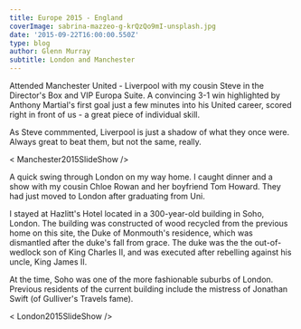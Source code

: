 ---
title: Europe 2015 - England
coverImage: sabrina-mazzeo-g-krQzQo9mI-unsplash.jpg
date: '2015-09-22T16:00:00.550Z'
type: blog
author: Glenn Murray
subtitle: London and Manchester
---

Attended Manchester United - Liverpool with my cousin Steve in the Director's Box and VIP Europa Suite. A convincing 3-1 win highlighted by Anthony Martial's first goal just a few minutes into his United career, scored right in front of us - a great piece of individual skill.

As Steve commmented, Liverpool is just a shadow of what they once were. Always great to beat them, but not the same, really.

< Manchester2015SlideShow />

A quick swing through London on my way home. I caught dinner and a show with my cousin Chloe Rowan and her boyfriend Tom Howard. They had just moved to London after graduating from Uni.

I stayed at Hazlitt's Hotel located in a 300-year-old building in Soho, London. The building was constructed of wood recycled from the previous home on this site, the Duke of Monmouth's residence, which was dismantled after the duke's fall from grace. The duke was the the out-of-wedlock son of King Charles II, and was executed after rebelling against his uncle, King James II.

At the time, Soho was one of the more fashionable suburbs of London. Previous residents of the current building include the mistress of Jonathan Swift (of Gulliver's Travels fame). 

< London2015SlideShow />


